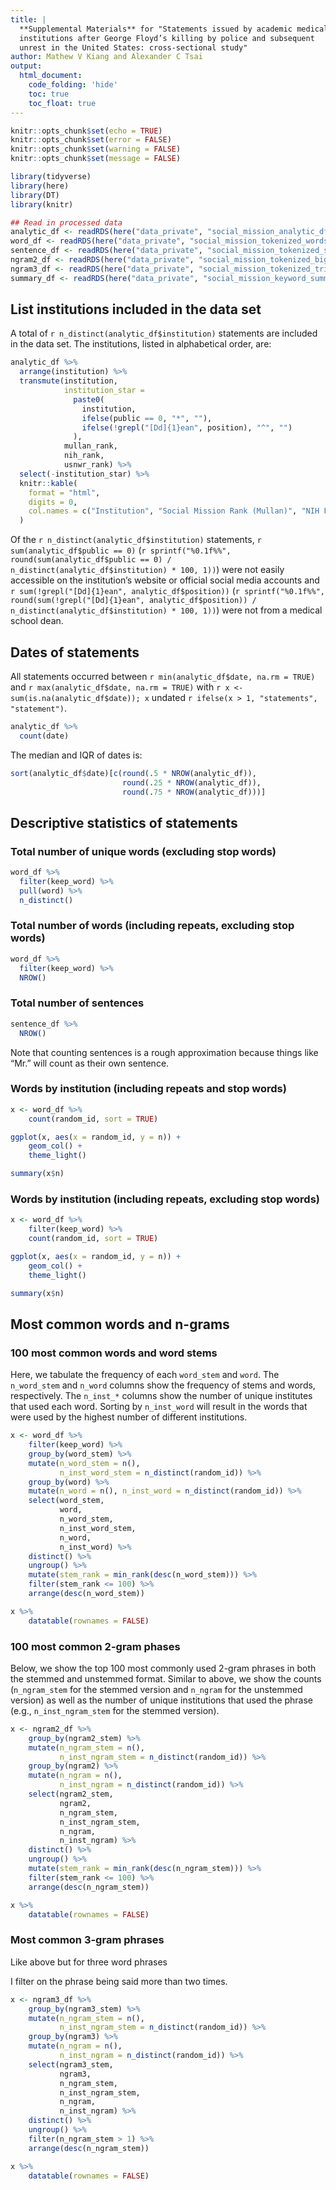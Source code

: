 ```yaml
---
title: | 
  **Supplemental Materials** for "Statements issued by academic medical
  institutions after George Floyd’s killing by police and subsequent 
  unrest in the United States: cross-sectional study"
author: Mathew V Kiang and Alexander C Tsai
output: 
  html_document:
    code_folding: 'hide'
    toc: true
    toc_float: true
---
```


```r
knitr::opts_chunk$set(echo = TRUE)
knitr::opts_chunk$set(error = FALSE)
knitr::opts_chunk$set(warning = FALSE)
knitr::opts_chunk$set(message = FALSE)
```

```r
library(tidyverse)
library(here)
library(DT)
library(knitr)
```

```r
## Read in processed data
analytic_df <- readRDS(here("data_private", "social_mission_analytic_df.RDS"))
word_df <- readRDS(here("data_private", "social_mission_tokenized_words.RDS"))
sentence_df <- readRDS(here("data_private", "social_mission_tokenized_sentences.RDS"))
ngram2_df <- readRDS(here("data_private", "social_mission_tokenized_bigrams.RDS"))
ngram3_df <- readRDS(here("data_private", "social_mission_tokenized_trigrams.RDS"))
summary_df <- readRDS(here("data_private", "social_mission_keyword_summary_df.RDS"))
```

## List institutions included in the data set

A total of `r n_distinct(analytic_df$institution)` statements are included in the data set. The institutions, listed in alphabetical order, are:

```r
analytic_df %>%
  arrange(institution) %>%
  transmute(institution,
            institution_star =
              paste0(
                institution,
                ifelse(public == 0, "*", ""),
                ifelse(!grepl("[Dd]{1}ean", position), "^", "")
              ),
            mullan_rank, 
            nih_rank,
            usnwr_rank) %>%
  select(-institution_star) %>%
  knitr::kable(
    format = "html",
    digits = 0,
    col.names = c("Institution", "Social Mission Rank (Mullan)", "NIH Funding Rank (2018)", "USN&WR Rank (2021)")
  )
```

Of the `r n_distinct(analytic_df$institution)` statements, `r sum(analytic_df$public == 0)` (`r sprintf("%0.1f%%", round(sum(analytic_df$public == 0) / n_distinct(analytic_df$institution) * 100, 1))`) were not easily accessible on the institution's website or official social media accounts and `r sum(!grepl("[Dd]{1}ean", analytic_df$position))` (`r sprintf("%0.1f%%", round(sum(!grepl("[Dd]{1}ean", analytic_df$position)) / n_distinct(analytic_df$institution) * 100, 1))`) were not from a medical school dean. 

## Dates of statements

All statements occurred between `r min(analytic_df$date, na.rm = TRUE)` and `r max(analytic_df$date, na.rm = TRUE)` with `r x <- sum(is.na(analytic_df$date)); x` undated `r ifelse(x > 1, "statements", "statement")`.

```r
analytic_df %>%
  count(date)
```

The median and IQR of dates is:

```r
sort(analytic_df$date)[c(round(.5 * NROW(analytic_df)), 
                         round(.25 * NROW(analytic_df)),
                         round(.75 * NROW(analytic_df)))]
```

## Descriptive statistics of statements

### Total number of unique words (excluding stop words)

```r
word_df %>% 
  filter(keep_word) %>% 
  pull(word) %>% 
  n_distinct()
```

### Total number of words (including repeats, excluding stop words)

```r
word_df %>% 
  filter(keep_word) %>% 
  NROW()
```

### Total number of sentences

```r
sentence_df %>% 
  NROW()
```

Note that counting sentences is a rough approximation because things like "Mr." will count as their own sentence.

### Words by institution (including repeats and stop words)

```r
x <- word_df %>% 
    count(random_id, sort = TRUE)

ggplot(x, aes(x = random_id, y = n)) + 
    geom_col() + 
    theme_light()
```

```r
summary(x$n)
```

### Words by institution (including repeats, excluding stop words)

```r
x <- word_df %>% 
    filter(keep_word) %>% 
    count(random_id, sort = TRUE)

ggplot(x, aes(x = random_id, y = n)) + 
    geom_col() + 
    theme_light()
```

```r
summary(x$n)
```

## Most common words and n-grams

### 100 most common words and word stems

Here, we tabulate the frequency of each `word_stem` and `word`. The `n_word_stem` and `n_word` columns show the frequency of stems and words, respectively. The `n_inst_*` columns show the number of unique institutes that used each word. Sorting by `n_inst_word` will result in the words that were used by the highest number of different institutions. 

```r
x <- word_df %>%
    filter(keep_word) %>%
    group_by(word_stem) %>%
    mutate(n_word_stem = n(),
           n_inst_word_stem = n_distinct(random_id)) %>%
    group_by(word) %>%
    mutate(n_word = n(), n_inst_word = n_distinct(random_id)) %>%
    select(word_stem,
           word,
           n_word_stem,
           n_inst_word_stem,
           n_word,
           n_inst_word) %>%
    distinct() %>% 
    ungroup() %>% 
    mutate(stem_rank = min_rank(desc(n_word_stem))) %>% 
    filter(stem_rank <= 100) %>% 
    arrange(desc(n_word_stem))

x %>% 
    datatable(rownames = FALSE)
```

### 100 most common 2-gram phases

Below, we show the top 100 most commonly used 2-gram phrases in both the stemmed and unstemmed format. Similar to above, we show the counts (`n_ngram_stem` for the stemmed version and `n_ngram` for the unstemmed version) as well as the number of unique institutions that used the phrase (e.g., `n_inst_ngram_stem` for the stemmed version). 

```r
x <- ngram2_df %>% 
    group_by(ngram2_stem) %>%
    mutate(n_ngram_stem = n(),
           n_inst_ngram_stem = n_distinct(random_id)) %>%
    group_by(ngram2) %>%
    mutate(n_ngram = n(), 
           n_inst_ngram = n_distinct(random_id)) %>%
    select(ngram2_stem,
           ngram2,
           n_ngram_stem,
           n_inst_ngram_stem,
           n_ngram,
           n_inst_ngram) %>%
    distinct() %>% 
    ungroup() %>% 
    mutate(stem_rank = min_rank(desc(n_ngram_stem))) %>% 
    filter(stem_rank <= 100) %>% 
    arrange(desc(n_ngram_stem))

x %>% 
    datatable(rownames = FALSE)
```

### Most common 3-gram phrases

Like above but for three word phrases

I filter on the phrase being said more than two times. 

```r
x <- ngram3_df %>% 
    group_by(ngram3_stem) %>%
    mutate(n_ngram_stem = n(),
           n_inst_ngram_stem = n_distinct(random_id)) %>%
    group_by(ngram3) %>%
    mutate(n_ngram = n(), 
           n_inst_ngram = n_distinct(random_id)) %>%
    select(ngram3_stem,
           ngram3,
           n_ngram_stem,
           n_inst_ngram_stem,
           n_ngram,
           n_inst_ngram) %>%
    distinct() %>% 
    ungroup() %>% 
    filter(n_ngram_stem > 1) %>% 
    arrange(desc(n_ngram_stem))

x %>% 
    datatable(rownames = FALSE)
```
